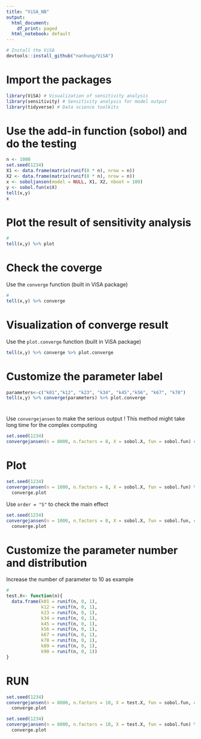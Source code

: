 ```yaml
---
title: "ViSA_NB"
output:
  html_document:
    df_print: paged
  html_notebook: default
---
```



```r
# Install the ViSA
devtools::install_github("nanhung/ViSA")
```

# Import the packages

```r
library(ViSA) # Visualization of sensitivity analysis
library(sensitivity) # Sensitivity analysis for model output
library(tidyverse) # Data science toolkits
```

# Use the add-in function (sobol) and do the testing

```r
n <- 1000
set.seed(1234)
X1 <- data.frame(matrix(runif(8 * n), nrow = n))
X2 <- data.frame(matrix(runif(8 * n), nrow = n))
x <- soboljansen(model = NULL, X1, X2, nboot = 100)
y <- sobol.fun(x$X)
tell(x,y)
x
```

# Plot the result of sensitivity analysis

```r
# 
tell(x,y) %>% plot
```

# Check the coverge
Use the `converge` function (built in ViSA package)

```r
# 
tell(x,y) %>% converge
```

# Visualization of converge result

Use the `plot.converge` function (built in ViSA package)

```r
tell(x,y) %>% converge %>% plot.converge
```

# Customize the parameter label

```r
parameters<-c("k01","k12", "k23", "k34", "k45","k56", "k67", "k78")
tell(x,y) %>% converge(parameters) %>% plot.converge
```

# 
Use `convergejansen` to make the serious output
! This method might take long time for the complex computing

```r
set.seed(1234)
convergejansen(n = 8000, n.factors = 8, X = sobol.X, fun = sobol.fun) # The defaut output is total effect
```

# Plot 

```r
set.seed(1234)
convergejansen(n = 1000, n.factors = 8, X = sobol.X, fun = sobol.fun) %>% 
  converge.plot
```

Use `order = "S"` to check the main effect

```r
set.seed(1234)
convergejansen(n = 1000, n.factors = 8, X = sobol.X, fun = sobol.fun, order = "S") %>% 
  converge.plot
```

# Customize the parameter number and distribution
Increase the number of parameter to 10 as example
```r
#
test.X<- function(n){
  data.frame(k01 = runif(n, 0, 1),
             k12 = runif(n, 0, 1),
             k23 = runif(n, 0, 1),
             k34 = runif(n, 0, 1),
             k45 = runif(n, 0, 1),
             k56 = runif(n, 0, 1),
             k67 = runif(n, 0, 1),
             k78 = runif(n, 0, 1),
             k89 = runif(n, 0, 1),
             k90 = runif(n, 0, 1))
}
```

# RUN

```r
set.seed(1234)
convergejansen(n = 8000, n.factors = 10, X = test.X, fun = sobol.fun, order = "S") %>% 
  converge.plot

set.seed(1234)
convergejansen(n = 8000, n.factors = 10, X = test.X, fun = sobol.fun) %>% 
  converge.plot
```


